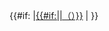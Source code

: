 <includeonly>{{#if:{{{2|}}}<!--
-->|[[{{{1}}}（{{{2}}}）巴士總站|{{{1}}}{{#if:{{{3|}}}||（{{{2}}}）}}]]<!--
-->|[[{{{1}}}總站|{{{1}}}]]<!--
-->}}</includeonly><noinclude>
